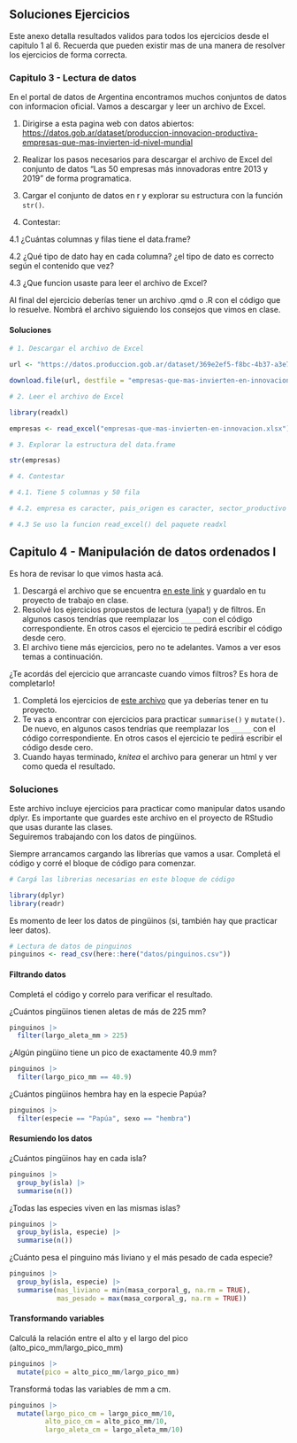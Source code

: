 ## Soluciones Ejercicios {.appendix}

Este anexo detalla resultados validos para todos los ejercicios desde el capitulo 1 al 6.  Recuerda que pueden existir mas de una manera de resolver los ejercicios de forma correcta.


### Capitulo 3 - Lectura de datos

::: ejercicio

En el portal de datos de Argentina encontramos muchos conjuntos de datos con informacion oficial. Vamos a descargar y leer un archivo de Excel.

1. Dirigirse a esta pagina web con datos abiertos: <https://datos.gob.ar/dataset/produccion-innovacion-productiva-empresas-que-mas-invierten-id-nivel-mundial>

2. Realizar los pasos necesarios para descargar el archivo de Excel del conjunto de datos "Las 50 empresas más innovadoras entre 2013 y 2019" de forma programatica.

3. Cargar el conjunto de datos en r y explorar su estructura con la función `str()`.

4. Contestar:
  
  4.1 ¿Cuántas columnas y filas tiene el data.frame?
  
  4.2 ¿Qué tipo de dato hay en cada columna? ¿el tipo de dato es correcto según el contenido que vez?
  
  4.3 ¿Que funcion usaste para leer el archivo de Excel?
 
Al final del ejercicio deberías tener un archivo .qmd o .R con el código que lo resuelve. Nombrá el archivo siguiendo los consejos que vimos en clase.
:::

#### Soluciones


```r

# 1. Descargar el archivo de Excel

url <- "https://datos.produccion.gob.ar/dataset/369e2ef5-f8bc-4b37-a3e7-f7ad8d5fceb7/resource/64aa7c24-2adc-46f1-b60d-1d34e2c7dbee/download/las-50-empresas-mas-innovadoras-entre-2013-y-2019.xlsx"

download.file(url, destfile = "empresas-que-mas-invierten-en-innovacion.xlsx")

# 2. Leer el archivo de Excel

library(readxl)

empresas <- read_excel("empresas-que-mas-invierten-en-innovacion.xlsx")

# 3. Explorar la estructura del data.frame

str(empresas)

# 4. Contestar

# 4.1. Tiene 5 columnas y 50 fila

# 4.2. empresa es caracter, pais_origen es caracter, sector_productivo es caracter, inversion_acumulada_2013_2019_EUR es numerico y varion_porcentual_2013_2019 es numerico. Si el tipo de dato es correcto.

# 4.3 Se uso la funcion read_excel() del paquete readxl


```

## Capitulo 4 - Manipulación de datos ordenados I


::: ejercicio

Es hora de revisar lo que vimos hasta acá. 

1. Descargá el archivo que se encuentra [en este link](https://github.com/rse-r/intro-programacion/blob/main/ejercicios/dplyr.qmd) y guardalo en tu proyecto de trabajo en clase.
2. Resolvé los ejercicios propuestos de lectura (yapa!) y de filtros. En algunos casos tendrías que reemplazar los `_____` con el código correspondiente. En otros casos el ejercicio te pedirá escribir el código desde cero. 
3. El archivo tiene más ejercicios, pero no te adelantes. Vamos a ver esos temas a continuación.

:::


::: ejercicio

¿Te acordás del ejercicio que arrancaste cuando vimos filtros? Es hora de completarlo!

1. Completá los ejercicios de [este archivo](https://github.com/rse-r/intro-programacion/blob/main/ejercicios/dplyr.qmd) que ya deberías tener en tu proyecto.
2. Te vas a encontrar con ejercicios para practicar `summarise()` y `mutate()`. De nuevo, en algunos casos tendrías que reemplazar los `_____` con el código correspondiente. En otros casos el ejercicio te pedirá escribir el código desde cero. 
3. Cuando hayas terminado, *knitea* el archivo para generar un html y ver como queda el resultado.

:::

### Soluciones

Este archivo incluye ejercicios para practicar como manipular datos usando dplyr. Es importante que guardes este archivo en el proyecto de RStudio que usas durante las clases.  
Seguiremos trabajando con los datos de pingüinos. 

Siempre arrancamos cargando las librerías que vamos a usar. Completá el código y corré el bloque de código para comenzar. 

```r
# Cargá las librerias necesarias en este bloque de código

library(dplyr)
library(readr)

```

Es momento de leer los datos de pingüinos (si, también hay que practicar leer datos). 

```r
# Lectura de datos de pinguinos
pinguinos <- read_csv(here::here("datos/pinguinos.csv"))
```


#### Filtrando datos

Completá el código y correlo para verificar el resultado. 

¿Cuántos pingüinos tienen aletas de más de 225 mm? 

```r
pinguinos |> 
  filter(largo_aleta_mm > 225)
```

¿Algún pingüino tiene un pico de exactamente 40.9 mm?

```r
pinguinos |> 
  filter(largo_pico_mm == 40.9)
```

¿Cuántos pingüinos hembra hay en la especie Papúa? 

```r
pinguinos |> 
  filter(especie == "Papúa", sexo == "hembra")
```

#### Resumiendo los datos

¿Cuántos pingüinos hay en cada isla?

```r
pinguinos |> 
  group_by(isla) |> 
  summarise(n())
```

¿Todas las especies viven en las mismas islas?

```r
pinguinos |> 
  group_by(isla, especie) |> 
  summarise(n())
```

¿Cuánto pesa el pinguino más liviano y el más pesado de cada especie?

```r
pinguinos |> 
  group_by(isla, especie) |> 
  summarise(mas_liviano = min(masa_corporal_g, na.rm = TRUE),
            mas_pesado = max(masa_corporal_g, na.rm = TRUE))
```

#### Transformando variables

Calculá la relación entre el alto y el largo del pico (alto_pico_mm/largo_pico_mm)

```r
pinguinos |> 
  mutate(pico = alto_pico_mm/largo_pico_mm)
```
Transformá todas las variables de mm a cm. 

```r
pinguinos |> 
  mutate(largo_pico_cm = largo_pico_mm/10,
         alto_pico_cm = alto_pico_mm/10,
         largo_aleta_cm = largo_aleta_mm/10)
```




